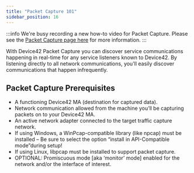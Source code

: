 ```yaml
---
title: "Packet Capture 101"
sidebar_position: 16
---
```


:::info
We're busy recording a new how-to video for Packet Capture. Please see the [Packet Capture page here](auto-discovery/packet-capture.mdx) for more information.
:::

With Device42 Packet Capture you can discover service communications happening in real-time for any service listeners known to Device42. By listening directly to all network communications, you'll easily discover communications that happen infrequently.

## Packet Capture Prerequisites

- A functioning Device42 MA (destination for captured data).
- Network communication allowed from the machine you’ll be capturing packets on to your Device42 MA.
- An active network adapter connected to the target traffic capture network.
- If using Windows, a WinPcap-compatible library (like npcap) must be installed – Be sure to select the option “install in API-Compatible mode”during setup!
- If using Linux, libpcap must be installed to support packet capture.
- OPTIONAL: Promiscuous mode \[aka ‘monitor’ mode\] enabled for the network and/or the interface of interest.


